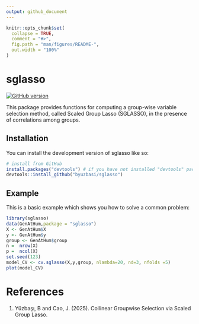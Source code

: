```yaml
---
output: github_document
---
```


<!-- README.md is generated from README.Rmd. Please edit that file -->

```r
knitr::opts_chunk$set(
  collapse = TRUE,
  comment = "#>",
  fig.path = "man/figures/README-",
  out.width = "100%"
)
```

# sglasso

<!-- badges: start -->
[![GitHub version](https://img.shields.io/endpoint?url=https://raw.githubusercontent.com/byuzbasi/sglasso/master/.version.json&style=flat&logo=github)](https://github.com/byuzbasi/sglasso)

<!-- badges: end -->

This package provides functions for computing a group-wise variable selection method, called Scaled Group Lasso (SGLASSO), in the presence of correlations among groups. 

## Installation

You can install the development version of sglasso like so:

``` r
# install from GitHub
install.packages("devtools") # if you have not installed "devtools" package
devtools::install_github("byuzbasi/sglasso")
```

## Example

This is a basic example which shows you how to solve a common problem:

```r
library(sglasso)
data(GenAtHum,package = "sglasso")
X <- GenAtHum$X
y <- GenAtHum$y
group <- GenAtHum$group
n =  nrow(X)
p =  ncol(X)
set.seed(123)
model_CV <- cv.sglasso(X,y,group, nlambda=20, nd=3, nfolds =5)
plot(model_CV)
```

# References

1. Yüzbaşı, B and Cao, J. (2025). Collinear Groupwise Selection via Scaled Group Lasso.